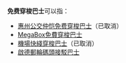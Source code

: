 {{线路名消歧义}}
'''免费穿梭巴士'''可以指：
* [[惠州公交仲恺免费穿梭巴士|惠州公交仲恺免费穿梭巴士]]（已取消）
* [[MegaBox免費穿梭巴士|MegaBox免費穿梭巴士]]
* [[機場快綫穿梭巴士|機場快綫穿梭巴士]]（已取消）
* [[啟德郵輪碼頭接駁巴士|啟德郵輪碼頭接駁巴士]]

{{disambig|cat=六字路线名消歧义}}